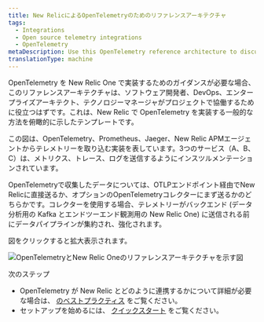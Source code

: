 ```yaml
---
title: New RelicによるOpenTelemetryのためのリファレンスアーキテクチャ
tags:
  - Integrations
  - Open source telemetry integrations
  - OpenTelemetry
metaDescription: Use this OpenTelemetry reference architecture to discuss New Relic implementations with your team.
translationType: machine
---
```


OpenTelemetry を New Relic One で実装するためのガイダンスが必要な場合、このリファレンスアーキテクチャは、ソフトウェア開発者、DevOps、エンタープライズアーキテクト、テクノロジーマネージャがプロジェクトで協働するために役立つはずです。これは、New Relic で OpenTelemetry を実装する一般的な方法を俯瞰的に示したテンプレートです。

この図は、OpenTelemetry、Prometheus、Jaeger、New Relic APMエージェントからテレメトリーを取り込む実装を表しています。3つのサービス（A、B、C）は、メトリクス、トレース、ログを送信するようにインスツルメンテーションされています。

OpenTelemetryで収集したデータについては、OTLPエンドポイント経由でNew Relicに直接送るか、オプションのOpenTelemetryコレクターにまず送るかのどちらかです。コレクターを使用する場合、テレメトリーがバックエンド (データ分析用の Kafka とエンドツーエンド観測用の New Relic One) に送信される前にデータパイプラインが集約され、強化されます。

図をクリックすると拡大表示されます。

![OpenTelemetryとNew Relic Oneのリファレンスアーキテクチャを示す図](./images/otel-ref-arch.png "OpenTelemetryとNew Relic Oneのリファレンスアーキテクチャを示す図")

次のステップ

* OpenTelemetry が New Relic とどのように連携するかについて詳細が必要な場合は、 [のベストプラクティス](/docs/more-integrations/open-source-telemetry-integrations/opentelemetry/opentelemetry-concepts) をご覧ください。
* セットアップを始めるには、 [クイックスタート](/docs/more-integrations/open-source-telemetry-integrations/opentelemetry/opentelemetry-quick-start) をご覧ください。